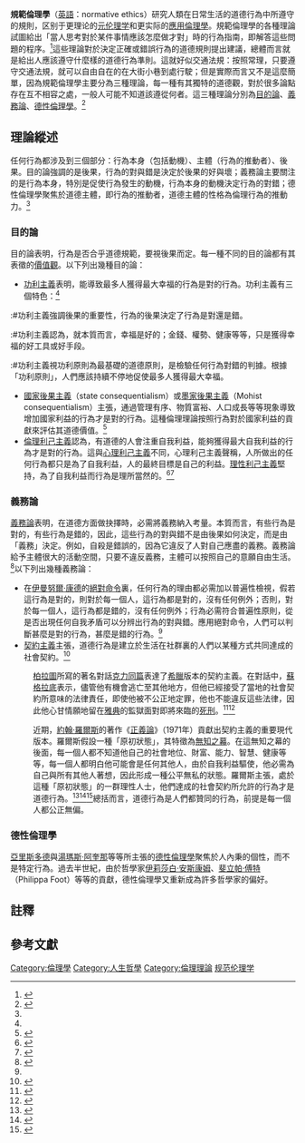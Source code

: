 '''規範倫理學'''（[[英語|英語]]：normative ethics）研究人類在日常生活的道德行為中所遵守的規則，区别于更理论的[[元伦理学|元伦理学]]和更实际的[[應用倫理學|應用倫理學]]。規範倫理學的各種理論試圖給出「當人思考對於某件事情應該怎麼做才對」時的行為指南，即解答這些問題的程序。<ref>{{cite web | last =Cavalier | first =Robert | title =Meta-ethics, Normative Ethics, and Applied Ethics | work =Online Guide to Ethics and Moral Philosophy | url =http://caae.phil.cmu.edu/Cavalier/80130/part2/II_preface.html | accessdate =2014-02-26 | deadurl =yes | archiveurl =https://web.archive.org/web/20131112114345/http://caae.phil.cmu.edu/Cavalier/80130/part2/II_preface.html | archivedate =2013-11-12 }}</ref>這些理論對於決定正確或錯誤行為的道德規則提出建議，總體而言就是給出人應該遵守什麼樣的道德行為準則。這就好似交通法規：按照常理，只要遵守交通法規，就可以自由自在的在大街小巷到處行駛；但是實際而言又不是這麼簡單，因為規範倫理學主要分為三種理論，每一種有其獨特的道德觀，對於很多論點存在互不相容之處，一般人可能不知道該遵從何者。這三種理論分別為[[目的論|目的論]]、[[義務論|義務論]]、[[德性倫理學|德性倫理學]]。<ref name="Stewart2009" >{{cite book|author=Noel Stewart|title=Ethics|year=2009|publisher=Polity|isbn=978-0-7456-4067-9}}</ref>{{rp|11-12}}

==理論縱述==
任何行為都涉及到三個部分：行為本身（包括動機）、主體（行為的推動者）、後果。目的論強調的是後果，行為的對與錯是決定於後果的好與壞；義務論主要關注的是行為本身，特別是促使行為發生的動機，行為本身的動機決定行為的對錯；德性倫理學聚焦於道德主體，即行為的推動者，道德主體的性格為倫理行為的推動力。<ref name="Stewart2009"/>{{rp|11-12}}

===目的論===
{{main|目的論}}
目的論表明，行為是否合乎道德規範，要視後果而定。每一種不同的目的論都有其表徵的[[價值論|價值觀]]。以下列出幾種目的論：
*[[功利主義|功利主義]]表明，能導致最多人獲得最大幸福的行為是對的行為。功利主義有三個特色：<ref name="Stewart2009"/>{{rp|13}}
:#功利主義強調後果的重要性，行為的後果決定了行為是對還是錯。
:#功利主義認為，就本質而言，幸福是好的；金錢、權勢、健康等等，只是獲得幸福的好工具或好手段。
:#功利主義視功利原則為最基礎的道德原則，是檢驗任何行為對錯的判據。根據「功利原則」，人們應該持續不停地促使最多人獲得最大幸福。

* [[國家後果主義|國家後果主義]]（state consequentialism）或[[墨家後果主義|墨家後果主義]]（Mohist consequentialism）主張，通過管理有序、物質富裕、人口成長等等現象導致增加國家利益的行為才是對的行為。這種倫理理論按照行為對於國家利益的貢獻來評估其道德價值。<ref name="readings">{{Cite book| title = Readings in classical Chinese philosophy | year = 2005 | last =Ivanhoe | first = P.J. | last2= Van Norden | first2= Bryan William |publisher = Hackett Publishing | isbn = 978-0-87220-780-6|quote="he advocated a form of state consequentialism, which sought to maximize three basic goods: the wealth, order, and population of the state}}</ref>{{rp|60}}
* [[利己主義|倫理利己主義]]認為，有道德的人會注重自我利益，能夠獲得最大自我利益的行為才是對的行為。這與[[心理利己主義|心理利己主義]]不同，心理利己主義聲稱，人所做出的任何行為都只是為了自我利益，人的最終目標是自己的利益。[[利己主義|理性利己主義]]堅持，為了自我利益而行為是理所當然的。<ref>{{cite journal
 | last =Sanders
 | first =Steven
 | authorlink =
 | title =Is egoism morally defensible?
 | journal =Philosophia
 | volume =18
 | issue =2-3
 | pages =191-209
 | publisher =Springer Netherlands
 | location =
 | date =July 1988
 | doi =10.1007/BF02380076
}}</ref><ref>{{cite web
 | last1 =Shaver
 | first1 =Robert
 | title =Egoism
 | work =Stanford Encyclopedia of Philosophy
 | date =Oct 4, 2010
 | url =http://plato.stanford.edu/entries/ethics-deontological/#DeoThe
 | access-date =2014-03-02
 | archive-date =2021-04-25
 | archive-url =https://web.archive.org/web/20210425221425/https://plato.stanford.edu/entries/ethics-deontological/#DeoThe
 | dead-url =no
 }}</ref>

===義務論===
[[義務論|義務論]]表明，在道德方面做抉擇時，必需將義務納入考量。本質而言，有些行為是對的，有些行為是錯的，因此，這些行為的對與錯不是由後果如何決定，而是由「義務」決定。例如，自殺是錯誤的，因為它違反了人對自己應盡的義務。義務論給予主體很大的活動空間，只要不違反義務，主體可以按照自己的意願自由生活。<ref>{{cite book|title=Concise Routledge Encyclopedia of Philosophy|year=2000|publisher=Psychology Press|isbn=978-0-415-22364-5}}</ref>{{rp|202}}以下列出幾種義務論：
*在[[伊曼努爾·康德|伊曼努爾·康德]]的[[絕對命令|絕對命令]]裏，任何行為的理由都必需加以普遍性檢視，假若這行為是對的，則對於每一個人，這行為都是對的，沒有任何例外；否則，對於每一個人，這行為都是錯的，沒有任何例外；行為必需符合普遍性原則，從是否出現任何自我矛盾可以分辨出行為的對與錯。應用絕對命令，人們可以判斷甚麼是對的行為，甚麼是錯的行為。<ref name="Stewart2009"/>{{rp|36-37}}
*[[契約主義|契約主義]]主張，道德行為是建立於生活在社群裏的人們以某種方式共同達成的社會契約。<ref>{{cite web
 | last1 =Ashford
 | first1 =Elizabeth
 | last2 =Mulgan
 | first2 =Tim
 | title =Contractualism
 | work =Stanford Encyclopedia of Philosophy
 | date =Aug 2, 2012
 | url =http://plato.stanford.edu/entries/contractualism/
 | access-date =2014-03-02
 | archive-date =2021-04-27
 | archive-url =https://web.archive.org/web/20210427232356/https://plato.stanford.edu/entries/contractualism/
 | dead-url =no
 }}</ref>

:[[柏拉圖|柏拉圖]]所寫的著名對話[[克力同篇|克力同篇]]表達了[[希臘|希臘]]版本的契約主義。在對話中，[[蘇格拉底|蘇格拉底]]表示，儘管他有機會逃亡至其他地方，但他已經接受了當地的社會契約所意味的法律責任，即使他被不公正地定罪，他也不能違反這些法律，因此他心甘情願地留在[[雅典|雅典]]的監獄面對即將來臨的[[死刑|死刑]]。<ref name="Klosko2011">{{cite book|author=George Klosko|title=The Oxford Handbook of the History of Political Philosophy|date=26 May 2011|publisher=Oxford University Press|isbn=978-0-19-923880-4}}</ref>{{rp|574-575}}<ref>{{cite web
 | last =Friend
 | first =Celeste
 | title =Social Contract Theory
 | work =Internet Encyclopedia of Philosophy
 | url =http://www.iep.utm.edu/soc-cont/#H1
 | accessdate =Mar 1, 2014
 | archive-date =2011-01-16
 | archive-url =https://web.archive.org/web/20110116033545/http://www.iep.utm.edu/soc-cont/#H1
 | dead-url =no
 }}</ref>

:近期，[[約翰·羅爾斯|約翰·羅爾斯]]的著作《[[正義論|正義論]]》（1971年）貢獻出契約主義的重要現代版本。羅爾斯假設一種「原初狀態」，其特徵為[[無知之幕|無知之幕]]。在這無知之幕的後面，每一個人都不知道他自己的社會地位、財富、能力、智慧、健康等等，每一個人都明白他可能會是任何其他人，由於自我利益驅使，他必需為自己與所有其他人著想，因此形成一種公平無私的狀態。羅爾斯主張，處於這種「原初狀態」的一群理性人士，他們達成的社會契約所允許的行為才是道德行為。<ref>{{cite web
 | last1 =Alexander
 | first1 =Larry
 | last2 =Moore
 | first2 =Michael
 | title =Deontological Ethics
 | work =Stanford Encyclopedia of Philosophy
 | date =Dec 12, 2012
 | url =http://plato.stanford.edu/entries/ethics-deontological/#DeoThe
 | access-date =2014-03-02
 | archive-date =2021-04-25
 | archive-url =https://web.archive.org/web/20210425221425/https://plato.stanford.edu/entries/ethics-deontological/#DeoThe
 | dead-url =no
 }}</ref><ref name="Bowen2008">{{cite book|author=William Richard Bowen|title=Engineering Ethics: Outline of an Aspirational Approach|date=27 November 2008|publisher=Springer|isbn=978-1-84882-224-5}}</ref>{{rp|33-34}}<ref name="Hutchings2010">{{cite book|author=Kimberly Hutchings|title=Global Ethics: An Introduction|date=17 May 2010|publisher=Polity|isbn=978-0-7456-3682-5}}</ref>{{rp|36-38}}總括而言，道德行為是人們都贊同的行為，前提是每一個人都公正無偏。

===德性倫理學===
{{main|德性倫理學}}
[[亞里斯多德|亞里斯多德]]與[[湯瑪斯·阿奎那|湯瑪斯·阿奎那]]等等所主張的[[德性倫理學|德性倫理學]]聚焦於人內秉的個性，而不是特定行為。過去半世紀，由於哲學家[[伊莉莎白·安斯康姆|伊莉莎白·安斯康姆]]、[[斐立帕·傅特|斐立帕·傅特]]（Philippa Foot）等等的貢獻，德性倫理學又重新成為許多哲學家的偏好。

==註釋==
{{reflist|group="註"}}

==參考文獻==
{{reflist}}

{{Ethics}}

{{DEFAULTSORT:G}}
[[Category:倫理學|Category:倫理學]]
[[Category:人生哲學|Category:人生哲學]]
[[Category:倫理理論|Category:倫理理論]]
[[Category:规范伦理学|]]